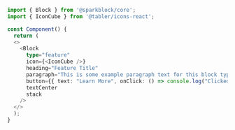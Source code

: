 ```typescript
import { Block } from '@sparkblock/core';
import { IconCube } from '@tabler/icons-react';

const Component() {
  return (
  <>
    <Block
      type="feature"
      icon={<IconCube />}
      heading="Feature Title"
      paragraph="This is some example paragraph text for this block type. Copy the code in the tab above!"
      button={{ text: "Learn More", onClick: () => console.log("Clicked!")}}
      textCenter
      stack
    />
  </>
  );
}
```
